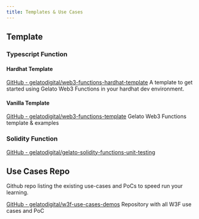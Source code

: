 ```yaml
---
title: Templates & Use Cases
---
```


## Template

### Typescript Function 

#### Hardhat Template
[GitHub - gelatodigital/web3-functions-hardhat-template](https://github.com/gelatodigital/web3-functions-hardhat-template)
A template to get started using Gelato Web3 Functions in your hardhat dev environment.

#### Vanilla Template
[GitHub - gelatodigital/web3-functions-template](https://github.com/gelatodigital/web3-functions-template)
Gelato Web3 Functions template & examples

### Solidity Function
[GitHub - gelatodigital/gelato-solidity-functions-unit-testing](https://github.com/gelatodigital/gelato-solidity-functions-unit-testing)

## Use Cases Repo
Github repo listing the existing use-cases and PoCs to speed run your learning.

[GitHub - gelatodigital/w3f-use-cases-demos](https://github.com/gelatodigital/w3f-use-cases-demos)
Repository with all W3F use cases and PoC